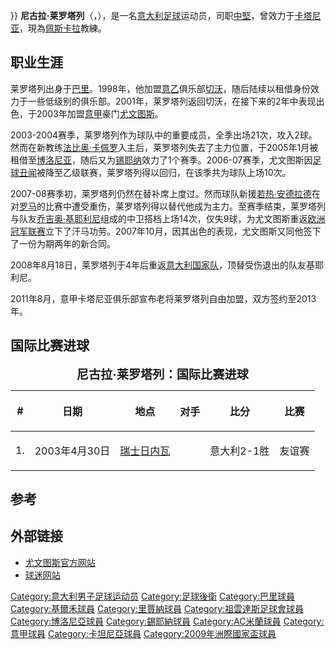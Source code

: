 {{noteTA
|G1=意甲
|T=zh-hans:尼古拉·莱罗塔列;zh-hk:尼古拉·歷高達利;zh-tw:尼古拉·萊羅塔列;
|1=zh-hans:莱罗塔列;zh-hk:歷高達利;zh-tw:萊羅塔列;
|2=zh-hans:基耶利尼;zh-hk:基亞連尼;zh-tw:基耶利尼;
|3=zh-hans:若热·安德拉德;zh-hk:佐治·安達迪;zh-tw:喬治·安德拉德;
}}
{{Football player infobox 
|  playername = 尼古拉·莱罗塔列<br/>{{lang|it|''Nicola Legrottaglie''}}
|  image    = [[File:Nicola_legrottaglie.png|240px]]
|  fullname = 尼古拉·莱罗塔列
|  nickname = Duca (Duke)
|  height = {{height|meter=1.88}} 
|  dateofbirth = {{birth date and age|1976|10|20}} 
|  cityofbirth = [[焦亚-德尔科莱|焦亚-德尔科莱]] 
|  countryofbirth = {{ITA}} 
| currentclub = [[佩斯卡拉足球會|佩斯卡拉]] (主教練)
|  clubnumber = --
|  position = [[中堅|中堅]] 
| youthyears1 = | youthclubs1 = [[巴里足球會|巴里]]
| years1 = 1994–1998 | clubs1 = [[巴里足球會|巴里]] | caps1 = 17 | goals1 = 0
| years2 = 1996–1997 | clubs2 = → [[A.C._Pistoiese|Pistoiese]] (loan) | caps2 = 31 | goals2 = 3
| years3 = 1997–1998 | clubs3 = → [[布拉圖足球會|布拉圖]] (外借) | caps3 = 26 | goals3 = 0
| years4 = 1998–2003 | clubs4 = [[基爾禾維羅納足球會|基爾禾]] | caps4 = 66 | goals4 = 6
| years5 = 2000 | clubs5 = → [[A.C._Reggiana_1919|Reggiana]] (外借) | caps5 = 4 | goals5 = 1
| years6 = 2000–2001 | clubs6 = → [[摩德納足球會|摩德納]] (共同所有权) | caps6 = 32 | goals6 = 1
| years7 = 2003–2011 | clubs7 = [[祖雲達斯足球會|祖雲達斯]] | caps7 = 114 | goals7 = 8
| years8 = 2005 | clubs8 = → [[博洛尼亞足球會|博洛尼亞]] (外借) | caps8 = 9 | goals8 = 0
| years9 = 2005–2006 | clubs9 = → [[錫耶納足球會|錫耶納]] (外借) | caps9 = 28 | goals9 = 0
| years10 = 2011 | clubs10 = [[AC米蘭|AC米蘭]] | caps10 = 1 | goals10 = 0
| years11 = 2011–2014 | clubs11 = [[卡坦尼亞足球會|卡坦尼亞]] | caps11 = 76 | goals11 = 8
| totalcaps = 404 | totalgoals = 27
| nationalyears1 = 2002–2009 | nationalteam1 = [[意大利國家足球隊|意大利]] | nationalcaps1 = 16 | nationalgoals1 = 1
| manageryears1 = 2014–2015 | managerclubs1 = [[巴里足球會|巴里]] (青年隊)
| manageryears2 = 2015–2016 | managerclubs2 = [[S.S._Akragas_Città_dei_Templi|Akragas]]
| manageryears3 = 2017      | managerclubs3 = [[卡利亞里足球會|卡利亞里]] (助理)
| manageryears4 = 2019–2020 | managerclubs4 = [[佩斯卡拉足球會|佩斯卡拉]] (青年隊)
| manageryears5 = 2020–     | managerclubs5 = [[佩斯卡拉足球會|佩斯卡拉]]
}}
}}
'''尼古拉·莱罗塔列'''（{{lang-it|Nicola Legrottaglie}}，{{bd|1976年|10月20日|||catIdx=Legrottaglie, Nicola}}），是一名[[意大利|意大利]][[足球|足球]]运动员，司职[[中堅|中堅]]，曾效力于[[卡塔尼亚足球俱乐部|卡塔尼亚]]，現為[[佩斯卡拉足球會|佩斯卡拉]]教練。

==职业生涯==
莱罗塔列出身于[[巴里体育俱乐部|巴里]]。1998年，他加盟[[意大利足球乙级联赛|意乙]]俱乐部[[切沃足球俱乐部|切沃]]，随后陆续以租借身份效力于一些低级别的俱乐部。2001年，莱罗塔列返回切沃，在接下来的2年中表现出色，于2003年加盟[[意大利足球甲级联赛|意甲]]豪门[[尤文图斯足球俱乐部|尤文图斯]]。

2003-2004赛季，莱罗塔列作为球队中的重要成员，全季出场21次，攻入2球。然而在新教练[[法比奥·卡佩罗|法比奥·卡佩罗]]入主后，莱罗塔列失去了主力位置，于2005年1月被租借至[[博洛尼亚足球俱乐部|博洛尼亚]]，随后又为[[锡耶纳足球俱乐部|锡耶纳]]效力了1个赛季。2006-07赛季，尤文图斯因[[2006年意大利足球丑闻|足球丑闻]]被降至乙级联赛，莱罗塔列得以回归，在该季共为球队上场10次。

2007-08赛季初，莱罗塔列仍然在替补席上度过。然而球队新援[[若热·安德拉德|若热·安德拉德]]在对[[罗马足球俱乐部|罗马]]的比赛中遭受重伤，莱罗塔列得以替代他成为主力。至赛季结束，莱罗塔列与队友[[乔吉奥·基耶利尼|乔吉奥·基耶利尼]]组成的中卫搭档上场14次，仅失9球，为尤文图斯重返[[欧洲冠军联赛|欧洲冠军联赛]]立下了汗马功劳。2007年10月，因其出色的表现，尤文图斯又同他签下了一份为期两年的新合同。

2008年8月18日，莱罗塔列于4年后重返[[意大利国家足球队|意大利国家队]]，顶替受伤退出的队友基耶利尼。

2011年8月，意甲卡塔尼亚俱乐部宣布老将莱罗塔列自由加盟，双方签约至2013年。  

==国际比赛进球==
{| class="wikitable"
|+ '''<big>尼古拉·莱罗塔列：国际比赛进球</big>'''
! # !! 日期 !! 地点 !! 对手 !! 比分 !! 比赛
|-
| 1. || 2003年4月30日 || [[瑞士|瑞士]][[日内瓦|日内瓦]] || {{SUI}} || 意大利2-1胜 || 友谊赛
|}

==参考==
{{reflist}}

==外部链接==
*[http://www.juventus.com/site/ita/TAS_schedagiocatoreprimasquadra_417D659ABA15488388474BCB517B9004.asp 尤文图斯官方网站] {{Wayback|url=http://www.juventus.com/site/ita/TAS_schedagiocatoreprimasquadra_417D659ABA15488388474BCB517B9004.asp |date=20071214120235 }}
*[https://web.archive.org/web/20081223053653/http://www.nicolalegrottagliefanclub.it/ 球迷网站]

{{2009年聯合會盃意大利參賽名單}}

{{Authority control}}
{{DEFAULTSORT:Legrottaglie, Nicola}}
[[Category:意大利男子足球运动员|Category:意大利男子足球运动员]]
[[Category:足球後衛|Category:足球後衛]]
[[Category:巴里球員|Category:巴里球員]]
[[Category:基爾禾球員|Category:基爾禾球員]]
[[Category:里賈納球員|Category:里賈納球員]]
[[Category:祖雲達斯足球會球員|Category:祖雲達斯足球會球員]]
[[Category:博洛尼亞球員|Category:博洛尼亞球員]]
[[Category:錫耶納球員|Category:錫耶納球員]]
[[Category:AC米蘭球員|Category:AC米蘭球員]]
[[Category:意甲球員|Category:意甲球員]]
[[Category:卡坦尼亞球員|Category:卡坦尼亞球員]]
[[Category:2009年洲際國家盃球員|Category:2009年洲際國家盃球員]]